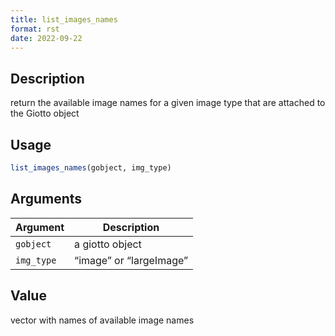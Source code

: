 ```yaml
--- 
title: list_images_names 
format: rst 
date: 2022-09-22 
--- 
```


## Description

return the available image names for a given image type that are attached to the Giotto object


## Usage

```r
list_images_names(gobject, img_type)
```


## Arguments

Argument      |Description
------------- |----------------
`gobject`     |     a giotto object
`img_type`     |     "image" or "largeImage"


## Value

vector with names of available image names


